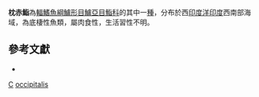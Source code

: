 {{Speciesbox 
| taxon = Chelidoperca occipitalis
| status = NE
| status_system = IUCN3.1
| authority = [[Kotthaus|Kotthaus]], 1973
}}
'''枕赤鮨'''為[[輻鰭魚綱|輻鰭魚綱]][[鱸形目|鱸形目]][[鱸亞目|鱸亞目]][[鮨科|鮨科]]的其中一[[種|種]]，分布於西[[印度洋|印度洋]][[印度|印度]]西南部海域，為底棲性魚類，屬肉食性，生活習性不明。

==參考文獻 ==
*{{FishBase_species|genus=Chelidoperca|species=occipitalis|year=2016|month=9}}

{{Taxonbar}}

[[Category:1973年描述的鱼类|C]]
[[Category:赤鮨屬|occipitalis]]